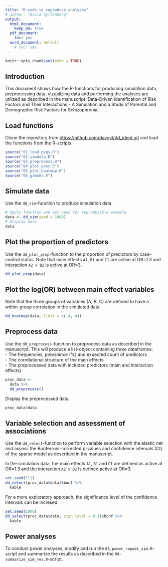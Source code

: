 ```yaml
---
title: "R-code to reproduce analyses"
# author: "David Gyllenberg"
output:
  html_document: 
    keep_md: true
  pdf_document:
    toc: yes
  word_document: default
    # toc: yes
---
```


```r
knitr::opts_chunk$set(echo = TRUE)
```

## Introduction
This document shows how the R-functions for producing simulation data, preprocessing data, vizualizing data and performing the analyses are utilized as described in the manuscript 'Data-Driven Identification of Risk Factors and Their Interactions - A Simulation and a Study of Parental and Demographic Risk Factors for Schizophrenia'.  

## Load functions

Clone the repository from <https://github.com/davgyl/dd_ident.git> and load the functions from the R-scripts.  

```r
source("01_load_pkgs.R")
source("02_simdata.R")
source("03_preprocess.R")
source("04_plot_prev.R")
source("05_plot_heatmap.R")
source("06_glmnet.R")

```

\pagebreak  

## Simulate data

Use the `dd_sim`-function to produce simulation data.

```r
# Apply function and set seed for reproducible example
data <- dd_sim(seed = 1000)
# Display data
data
```

\pagebreak 

## Plot the proportion of predictors

Use the `dd_plot_prop`-function to the proportion of predictors by case-control status. Note that main effects `A1`, `B1` and `C1` are active at OR=1.3 and interaction `A2 x B2` is active at OR=3.  

```r
dd_plot_prop(data)
```

\pagebreak 

## Plot the log(OR) between main effect variables  
Note that the three groups of variables (A, B, C) are defined to have a within-group correlation in the simulated data.  
```r
dd_heatmap(data, limit = c(-4, 4))
```


\pagebreak 


## Preprocess data

Use the `dd_preprocess`-function to preprocess data as described in the manuscript.  This will produce a list-object containing three dataframes:  
- The frequencies, prevalence (%) and expected count of predictors  
- The correlational structure of the main effects  
- The preprocessed data with included predictors (main and interaction effects)  

```r
proc_data <- 
  data %>% 
  dd_preprocess()
```


Display the preprocessed data.  

```r
proc_data$data
```

\pagebreak

## Variable selection and assessment of associations  

Use the `dd_select`-function to perform variable selection with the elastic net and assess the Bonferroni-corrected p-values and confidence intervals (CI) of the sparse model as described in the manuscript. 
  
In the simulation data, the main effects `A1`, `B1` and `C1` are defined as active at OR=1.3 and the interaction `A2 x B2` is defined active at OR=3.  

```r
set.seed(111)
dd_select(proc_data$data)$bonf %>% 
  kable
```

For a more exploratory approach, the significance level of the confidence intervals can be incresed. 

```r
set.seed(1000)
dd_select(proc_data$data, sign_level = 0.1)$bonf %>% 
  kable
```

## Power analyses

To conduct power analyses, modify and run the `08_power_repeat_sim.R`-script and summarize the results as described in the `09-summarize_sim_res.R`-script.  

